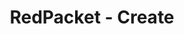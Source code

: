 ---
title: 'RedPacket - Create'
openapi: '/en/api-reference/openapi-en.json POST /v1/redpacket/{chain}/create'
---